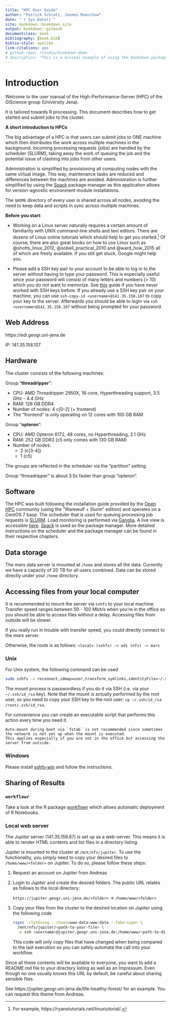 ```yaml
--- 
title: "HPC User Guide"
author: "Patrick Schratz, Jannes Muenchow"
date: "`r Sys.Date()`"
site: bookdown::bookdown_site
output: bookdown::gitbook
documentclass: book
bibliography: [book.bib]
biblio-style: apalike
link-citations: yes
# github-repo: rstudio/bookdown-demo
# description: "This is a minimal example of using the bookdown package to write a book. The output format for this example is bookdown::gitbook."
---
```


# Introduction {#intro}

Welcome to the user manual of the High-Performance-Server (HPC) of the GIScience group (University Jena).

It is tailored towards R processing.
This document describes how to get started and submit jobs to the cluster.

**A short introduction to HPCs**

The big advantage of a HPC is that users can submit jobs to ONE machine which then distributes the work across multiple machines in the background.
Incoming processing requests (jobs) are handled by the scheduler (SLURM), taking away the work of queuing the job and the potential issue of clashing into jobs from other users.

Administration is simplified by provisioning all computing nodes with the same virtual image.
This way, maintenance tasks are reduced and differences between the machines are avoided.
Administration is further simplified by using the [Spack](https://spack.io) package manager as this application allows for version-agnostic environment module installations.

The `$HOME` directory of every user is shared across all nodes, avoiding the need to keep data and scripts in sync across multiple machines.

**Before you start**:

- Working on a Linux server naturally requires a certain amount of familiarity with UNIX command-line shells and text editors.
There are dozens of Linux online tutorials which should help to get you started.^[For example, https://ryanstutorials.net/linuxtutorial/.]
Of course, there are also great books on how to use Linux such as @shotts_linux_2012, @sobell_practical_2010 and @ward_how_2015 all of which are freely available.
If you still get stuck, Google might help you.

- Please add a SSH key pair to your account to be able to log in to the server without having to type your password.
This is especially useful since your password will consist of many letters and numbers (> 10) which you do not want to memorize.
See [this](https://help.github.com/articles/connecting-to-github-with-ssh/) guide if you have never worked with SSH keys before.
If you already use a SSH key pair on your machine, you can use `ssh-copy-id <username>@141.35.158.107` to copy your key to the server.
Afterwards you should be able to login via `ssh <username>@141.35.158.107` without being prompted for your password.

## Web Address

https://edi.geogr.uni-jena.de

IP: 141.35.158.107

## Hardware

The cluster consists of the following machines:

Group "**threadripper**":

- CPU: AMD Threadripper 2950X, 16-core, Hyperthreading support, 3.5 GHz - 4.4 GHz
- RAM: 126 GB DDR4 
- Number of nodes: 4 c[0-2] (+ frontend)
- The "frontend" is only operating on 12 cores with 100 GB RAM

Group "**opteron**":

- CPU: AMD Opteron 6172, 48 cores, no Hyperthreading, 2.1 GHz
- RAM: 252 GB DDR3 (c5 only comes with 130 GB RAM)
- Number of nodes: 
  - 2 (c[3-4])
  - 1 (c5)

The groups are reflected in the scheduler via the "partition" setting.

Group "threadripper" is about 3.5x faster than group "opteron".

## Software

The HPC was built following the installation guide provided by the [Open HPC](https://openhpc.community/) community (using the "Warewulf + Slurm" edition) and operates on a CentOS 7 base.
The scheduler that is used for queuing processing job requests is [SLURM](https://slurm.schedmd.com/).
Load monitoring is performed via [Ganglia](http://ganglia.sourceforge.net/). 
A live view is accessible [here](http://edi.geogr.uni-jena.de/ganglia/?r=hour&cs=&ce=&m=load_one&s=by+name&c=&tab=m&vn=&hide-hf=false).
[Spack](https://spack.io/) is used as the package manager.
More detailed instructions on the scheduler and the package manager can be found in their respective chapters.

## Data storage

The _mars_ data server is mounted at `/home` and stores all the data.
Currently we have a capacity of 20 TB for all users combined.
Data can be stored directly under your `/home` directory.

## Accessing files from your local computer

It is recommended to mount the server via `sshfs` to your local machine.
Transfer speed ranges between 50 - 100 Mbit/s when you're in the office so you should be able to access files without a delay.
Accessing files from outside will be slower.

If you really run in trouble with transfer speed, you could directly connect to the _mars_ server.

Otherwise, the route is as follows: `<local> (sshfs) -> edi (nfs) -> mars`

### Unix

For Unix system, the following command can be used

```sh
sudo sshfs -o reconnect,idmap=user,transform_symlinks,identityFile=~/.ssh/id_rsa,allow_other,cache=yes,kernel_cache,compression=no,default_permissions,uid=1000,gid=100,umask=0 <username>@141.35.158.107:/ <local-directory>
```

The mount process is passwordless if you do it via SSH (i.e. via your `~/.ssh/id_rsa` key).
Note that the mount is actually performed by the root user, so you need to copy your SSH key to the root user: `cp ~/.ssh/id_rsa /root/.ssh/id_rsa`.

For convenience you can create an executable script that performs this action every time you need it.

```block
Auto-mount during boot via `fstab` is not recommended since sometimes the network is not yet up when the mount is executed.
This applies especially if you are not in the office but accessing the server from outside.
```

### Windows

Please install [sshfs-win](https://github.com/billziss-gh/sshfs-win) and follow the instructions.

## Sharing of Results

### `workflowr`

Take a look at the R package [workflowr](https://jdblischak.github.io/workflowr/articles/wflow-01-getting-started.html) which allows automatic deployment of R Notebooks.

### Local web server

The _Jupiter_ server (141.35.159.87) is set up as a web-server.
This means it is able to render HTML contents and list files in a directory listing.

_Jupiter_ is mounted to the cluster at `/mnt/nfs/jupiter`.
To use the functionality, you simply need to copy your desired files to `/home/www/<folder>` on Jupiter.
To do so, please follow these steps:

1. Request an account on Jupiter from Andreas
1. Login to _Jupiter_ and create the desired folders.
    The public URL relates as follows to the local directory:

    `https://jupiter.geogr.uni-jena.de/<folder>` -> `/home/www/<folder>` 
1. Copy your files from the cluster to the desired location on _Jupiter_ using the following code

    ```bash
    rsync -rlptDvzog --chown=www-data:www-data --fake-super \
      /mnt/nfs/jupiter/<path-to-your-file> \
      -e ssh <username>@jupiter.geogr.uni-jena.de:/home/www/<path-to-directory>
    ```

    This code will only copy files that have changed when being compared to the last execution so you can safely automate the call into your workflow.
    
Since all these contents will be available to everyone, you want to add a README.md file to your directory listing as well as an Impressum.
Even though no one usually knows this URL by default, be careful about sharing sensible files.

See https://jupiter.geogr.uni-jena.de/life-healthy-forest/ for an example.
You can request this theme from Andreas.
